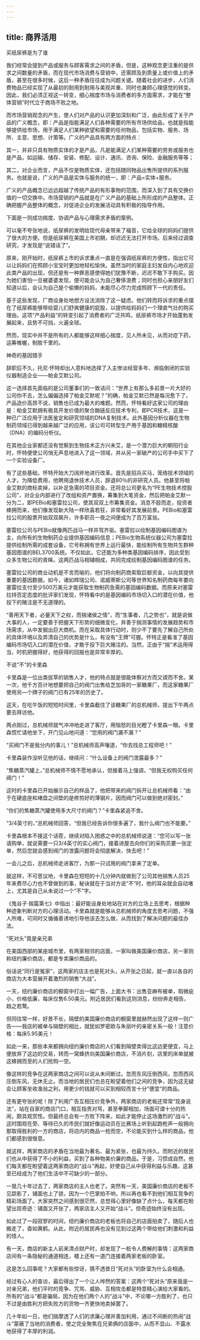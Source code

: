 ```yaml
---
---
---
```

title: 商界活用
---




买纸尿裤是为了谁

我们经常会提到产品或服务与顾客需求之间的矛盾，但是，这种观念更注重的是供求之间数量的矛盾，而在现代市场消费与营销中，还需顾及到质量上或价值上的矛盾，甚至在很多时候，这后一种矛盾往往成为问题关键。随着社会的进步，人们消费物品已经实现了从最初的耐用到耐用与美观并重、同时也兼顾心理感觉的转变。因此，我们必须正视这一转变，细心揣度市场与消费者的多方面需求，才能在“整体营销”时代立于商场不败之地。

而市场营销观念的产生，使人们对产品的认识更加深刻和广泛，由此形成了关于产品的广义概念，即：产品是指能满足人们各种需要的所有市场供给品，也就是指能够提供给市场，用于满足人们某种欲望和需要的任何物品，包括实物、服务、场所、主意、思想、计策等。广义的产品具有两方面的特点：

其一，并非只具有物质实体的才是产品，凡是能满足人们某种需要的劳务或服务也是产品，如运输、储存、安装、修配、设计、通讯、咨询、保险、金融服务等等；

其二，对企业而言，产品不仅是物质实体，还包括随同物品出售所提供的系列服务。也就是说，广义的产品是实体与服务的统一，即：产品=实体+服务。

广义的产品概念已远远超越了传统产品的有形事物的范围，而深入到了具有交换价值的一切交换中。市场营销的产品就是在广义产品的基础上所形成的产品整体。正确把握产品整体的概念，对促进企业的发展活动具有积极的指导作用。

下面是一则成功揣度、协调产品与心理需求矛盾的案例。

可以毫不夸张地说，纸尿裤的发明给现代母亲带来了福音，它给全球的妈妈们提供了很大的方便。但是纸尿裤在美国上市初期，却迟迟无法打开市场。后来经过调查研究，才发现是“说错话了”。

原来，刚开始时，纸尿裤上市的诉求重点一直是在强调纸尿裤的方便性，指出它可以让妈妈们在照顾小宝宝时更加地轻松愉快。虽然当时的家庭主妇发自内心地欢迎此类产品的出现，但还是有一种罪恶感使得她们犹豫不断，迟迟不敢下手购买。因为她们害怕一旦被婆婆发现，便可能会认为自己奢侈浪费；同时也担心亲朋好友们知道以后，会认为自己是个偷懒的妈妈，未能尽心尽力完成照顾下一代的责任。

基于这些发现，厂商设身处地想方设法消除了这一疑虑。他们转而将诉求的重点摆在了纸尿裤能够带给婴儿们舒爽健康的屁股，以提供给妈妈们一个理直气壮的购买理由。这项“产品利益”的转变引起了消费者的广泛共鸣，纸尿裤市场才开始蓬勃发展起来，且势不可挡，火遍全球。

然而，现实中并不是所有的人都能够这样细心揣度，见人所未见，从而对症下药，运筹帷幄，制胜千里的。


神奇的基因猎手

辞职后不久，托尼·怀特却出人意料地选择了入主惨淡经营多年、濒临倒闭的实验仪器制造企业——帕金艾默公司。

这一选择首先面临的是公司董事们的一致诘问：“世界上有那么多前景一片大好的公司你不去，怎么偏偏选择了帕金艾默呢？”的确，帕金艾默已然是每况愈下了，产品造价高昂不说，销售也已成为最大的难题。然而，怀特看好这家公司的理由是：帕金艾默拥有极具开发价值的聚合酶链反应技术专利，即PCR技术，这是一种已广泛应用于法医鉴定和研究领域的DNA复制技术。此外基因分析仪器在生物制药领域已得到越来越广泛的应用，该公司可转型生产用于基因和糖精核酸（DNA）的编码分析仪。

在其他企业家都还没有觉察到生物技术正方兴未艾，是一个潜力巨大的朝阳行业时，怀特便使公司悄无声息地进入了这一领域，并从另一家破产的公司手中买下了一个实验设备厂。

有了这些基础，怀特开始大刀阔斧地进行改革。首先是招兵买马，笼络技术领域的人才。为降低费用，他聘用退休技术人员，辞退80％的非研究人员。他甚至将帕金艾默的商标卖掉，以补足急需的项目资金。还将总公司更名为“PE生物技术控股公司”，对企业内部进行了改组和资产置换，筹集到大笔资金，然后把帕金艾默一分为二，即PEBio和塞雷拉公司，使其双双上市筹集资金。消息不胫而走，投资者蜂拥而来，他们像发现新大陆一样欣喜若狂，非常看好其发展前景。PEBio和塞雷拉公司的股票开始双双飙升，许多职员一夜之间便成为了百万富翁。

塞雷拉公司与PEBio就像两匹战马一样并驾齐驱。塞雷拉以绘制基因编码图谱为主，向所有的生物制药企业提供基因编码信息；PEBio生物系统仪器公司为塞雷拉提供绘制所需的成套设备，它号称拥有世界上运行最快，能绘制所有生物共生群种基因图谱的BEL3700系统。不仅如此，它还能为多种类基因编码排序，因此受到众多生物公司的青睐。这两匹战马相辅相成，共同完成绘制基因编码图谱的任务。

塞雷拉公司的商业动机是不言而喻的，他们将向制药商索取巨额资金，以向其提供重要的基因数据。如今，诸如辉瑞公司、诺威蒂斯公司等世界知名制药商每年要向塞雷拉支付至少500万美元才能获取生物制药急需的基因编码数据。而原来对塞雷拉持否定态度的批评家们发现，怀特看中的是基因编码市场切入口的潜在价值，他投下的赌注是不无道理的。

“善用天下者，必量天下之权，而揣诸侯之情”，而“生事者，几之势也”，就是说做大事的人，一定要善于把握天下形势的细微变化，并善于揣测事情的发展趋势和市场需求，从中发掘出巨大商机。而在采取具体行动时，则少不了要先了解自己所处的具体环境以及弄清自己的优势是什么，有没有“王牌”可握。怀特正是看准了基因编码市场切入口的潜在价值，才敢于投下巨大赌注的。当然，正由于“揣”术运用得当，时机把握得好，他获得的回报也是异常丰厚的。


不说“不”的卡里森

卡里森是一位出类拔萃的销售人才，他的特点就是很能体察对方而又锲而不舍。某一次，他千方百计地想要把自己的阀门出售给芝加哥的一家糖果厂，而这家糖果厂使用另—个牌子的阀门已有25年的历史了。

这天，在吃午饭的短短时间里，卡里森截住了该糖果厂的总机械师，提出下午两点要去拜访他。

两点刚过，总机械师就气冲冲地走进了客厅，用恼怒的目光瞪了卡里森一眼。卡里森慌忙请他坐下，开门见山地问道：“您用的阀门漏不漏？”

“买阀门不是我分内的事儿！”总机械师高声嚷道，“你去找总工程师吧！”

卡里森装作没听见他的话，继续问：“什么设备上的阀门泄露最多？”

“焦糖蒸汽罐上，”总机械师不情不愿地承认，但接着马上强调，“但我无权购买任何阀门！”

这时的卡里森已开始展示自己的样品了，他把带来的阀门拆开让总机械师看：“由于在硬底座和堵盘之间垫的是修剪好的薄钢片，因而阀门可以做到绝对密封。”

“你们的焦糖蒸汽罐使用多大尺寸的阀门？”卡里森紧追不舍。

“3/4英寸的，”总机械师回答，“但我已经告诉你很多遍了，我什么阀门也不能要。”

卡里森根本不接这个话茬，继续对陷入困惑之中的总机械师说道：“您可以写一张请购单，就说需要一只3/4英寸的实心阀门，接着进屋去向你们的采购员要一张定单，然后您就会感到阀门的泄露问题将会彻底解决，快去吧！”

一会儿之后，总机械师走进客厅，为那一只试用的阀门拿来了定单。

就这样，不可思议地，卡里森在短短的十几分钟内就做到了公司其他销售人员25年来费尽心力也不曾做到的事，秘诀就在于当对方说“不”时，他的耳朵就会自动堵上，尤其是自己从未说过一个“不”字。

《鬼谷子·揣篇第七》中指出：最好能设身处地站在对方的立场上去思考，根据种种迹象判断对方的心理活动。卡里森就是能够从总机械师的角度去思考问题，不强人所难，可同时又循循善诱地引导他该去怎么做，从而找到了解决问题的最佳办法。


“死对头”竟是亲兄弟

在美国西部的某座城市里，有两家相邻的店面，一家叫做美国廉价商店，另一家则称纽约廉价商店，都是专卖廉价商品的。

俗话说“同行是冤家”，这两家的店主也是死对头，从开张之日起，就一直以各自的商店为大本营展开着激烈的销售“大战”。

一天，纽约廉价商店的橱窗中打出一幅广告，上面大书：出售亚麻布被单，瑕微疵小，价格低廉，每床仅售6.50美元。附近居民们看到这则消息，纷纷奔走相告，趋之若鹜。

但同往常一样，好景不长，隔壁的美国廉价商店的橱窗里就赫然出现了这样一则广告——我店的被单与隔壁的相比，就犹如罗密欧与朱丽叶的亲密关系一般！注意价格：每床5.95美元！

如此一来，那些本来都拥向纽约廉价商店的人们看到隔壁卖得比这边更便宜，马上便放弃了这边的交易，转而一窝蜂挤向美国廉价商店，不消片刻，店里的床单就被这蜂拥而至的人们抢购一空。

像这样的竞争在这两家商店之间可以说从未间断过。忽而东风压倒西风，忽而西风压倒东风，无休无止。而当地的居民们也总在盼望着他们之间的竞争，因为这无疑会让顾客坐收渔翁之利，用更少的钱就可以买到相较而言十分“便宜”的商品。

还有更夸张的呢！除了利用广告互相压价竞争外，两家商店的老板还常常“现身说法”，站在自家的商店门口，相互指责对骂，甚至拳脚相加，场面可谓十分的热闹，颇具观赏性。但最终总会有一方败下阵来，如此才能停止这场激烈的“战斗”。这时围观在旁、等待已久的市民们就好像运动员在比赛场上听到起跑枪声一般拥向那取得胜利的一方的商店，将店内的商品一抢而空，不论能买到什么样的商品，他们都感到很惬意。

就这样，两家商店的矛盾在当地最为著名、最为紧张，也最为持久。而附近的居民们也从中获得了不小的利益，买到了各种物美价廉的商品。于是，习惯成自然，他们每天都在盼望着这两家商店的“战斗”再起，好使自己从中获得利益与乐趣，这甚至已经成为了他们生活中不可缺少的一部分。

一晃几十年过去了，两家商店的主人也老了。突然有一天，美国廉价商店的老板不见踪影了，铺面也上了锁，因为一个巴掌拍不响，所以再也看不到他们相互竞争的精彩场面了。大家突然之间感到很茫然，总觉得心里好像缺了点什么，每天都在盼望出现奇迹：铺面又开张了，两家店主人又开始“战斗”。但奇迹始终没有出现。

如此过了一段寂寥的时间，纽约廉价商店的老板也将自己的店面拍卖了，随后人也搬走了，杳如黄鹤。从此，附近的居民再也没有见到过这两个带给他们刺激和利益的怪人。

有一天，商店的新主人前来清点财产时，却发现了一桩令人费解的事情：这两家商店间有一条隐秘的通道相连，楼上还有一道门连接着两家老板的卧室。

这是怎么回事呢？大家都有些惊讶，猜不透昔日“死对头”的卧室为什么会相通。

经过有心人的查访，最后得出了一个让人哗然的答案：这两个“死对头”原来竟是一对亲兄弟，他们平时的竞争、咒骂、威胁、互相攻击都是特意精心演给大家看的。所有的“战斗”都是骗局，因为在他们两个人的“战斗”中，不论哪一方胜利了，也只不过是由胜利方把失败方的货物一齐更快地卖掉罢了。

几十年如一日，他们揣摩透了人们的求廉心理并善加利用，通过不间断的热闹“战斗”蒙蔽了当地的消费者，使之完全聚焦在兄弟俩的店面中，从而不显山、不露水地获得了丰厚的利润。